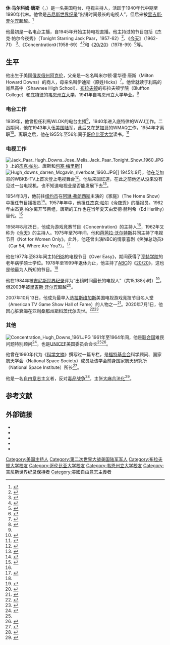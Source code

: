 {{Infobox person
|name           = 休·唐斯<br>Hugh Downs
|birth_name     = Hugh Malcolm Downs
|image          = Hugh Downs 1972.JPG
|image_size     = 225px
|caption        = 1972年拍摄的照片
|birth_date     = {{birth date|1921|2|14}}
|birth_place    = 美国[[俄亥俄州|俄亥俄州]][[阿克伦_(俄亥俄州)|阿克伦]]
|death_date     = {{death date and age|2020|7|1|1921|2|14}}
|death_place    = 美国[[亚利桑那州|亚利桑那州]][[斯科茨代尔_(亚利桑那州)|斯科茨代尔]]
|death_cause    =
|resting_place  =
|occupation     = 主持人
|years_active   = 1939－2007年
|spouse         = {{marriage|Ruth Shaheen|1944|2017|reason=妻子去世}}
|children       = 2
}}
'''休·马尔科姆·唐斯'''（{{lang-en|Shawn Kenneth Richards}}，{{bd|1921年|2月14日|2020年|7月1日|catIdx=Downs}}）是一名美国电台、电视主持人，活跃于1940年代中期至1990年代末。他曾是[[吉尼斯世界纪录|吉尼斯世界纪录]]“出镜时间最长的电视人”，但后来被[[里吉斯·菲尔宾|里吉斯·菲尔宾]]超越。<ref name="nytimes">{{Cite web|url=https://www.nytimes.com/arts/television/2020/07/02/hugh-downs-dead.html|title=Hugh Downs, Perennial Small-Screen Fixture, Is Dead at 99}}</ref>

他最初是一名电台主播，自1945年开始主持电视直播。他主持过的节目包括《杰克·帕尔今夜秀》（Tonight Starring Jack Paar，1957-62）<ref>{{cite web |url=http://www.atvaudio.com/ata_category_search.php?current_page=1&category=T&alpha=T |title=A Matchless Library Television Archive: 1946–1982 |website=atvaudio.com |access-date=2020-01-03 |archive-date=2020-01-03 |archive-url=https://web.archive.org/web/20200103001506/https://www.atvaudio.com/ata_category_search.php?current_page=1&category=T&alpha=T |dead-url=no }}</ref>、《[[今天_(NBC)|今天]]》（1962-71） <ref>{{cite book |last1=Mink |first1=Eric |last2=Dolphin |first2=Laurie |last3=Brown |first3=Christian |editor1-last=Dolphin |editor1-first=Laurie |editor2-last=Brown |editor2-first=Christian |title=This is Today: A Window On Our Times |language=en |publisher=Andrews McMeel Publishing |date=2003-10-01 |isbn=0740738534 |page=xiii |url=https://books.google.com/?id=XC5oCPxkPtUC&printsec=frontcover&dq=isbn:0740738534#v=onepage&q&f=false}}</ref>、《Concentration》（1958-69）<ref>{{cite web |url=https://fiftiesweb.com/tv/concentration/ |website=fiftiesweb.com |title=Concentration |access-date=2020-01-01 |archive-date=2020-01-01 |archive-url=https://web.archive.org/web/20200101213554/https://fiftiesweb.com/tv/concentration/ |dead-url=no }}</ref><ref name=ryan>{{cite book |url=https://books.google.com/?id=hLiAiSxao5wC&q=Hugh+Downs |last=Ryan |first=Steve |title=Classic Concentration: The Game, the Show, the Puzzles |page=13 |publisher=Sterling Publishing Company |year=1991 |isbn=9780806984681 |access-date=2020-01-07}}</ref>和《[[20/20_(节目)|20/20]]》（1978-99）<ref name=post>{{cite news |url=https://www.washingtonpost.com/archive/lifestyle/1999/05/06/host-hugh-downs-to-leave-2020/ca432d48-d528-44fe-90e5-b13632e0081d/ |title=Host Hugh Downs To Leave '20/20' |author=Lisa de Moraes |date=1999-05-06 |work=The Washington Post |access-date=2020-01-04 |archive-date=2020-01-05 |archive-url=https://web.archive.org/web/20200105021321/https://www.washingtonpost.com/archive/lifestyle/1999/05/06/host-hugh-downs-to-leave-2020/ca432d48-d528-44fe-90e5-b13632e0081d/ |dead-url=no }}</ref>等。

==生平==
他出生于美国[[俄亥俄州|俄亥俄州]][[阿克伦_(俄亥俄州)|阿克伦]]，父亲是一名名叫米尔顿·霍华德·唐斯（Milton Howard Downs）的商人，母亲名叫伊迪斯（原姓Hicks）<ref>{{cite web |url=http://www.filmreference.com/film/85/Hugh-Downs.html#ixzz0y9EDOn00 |title=Hugh Downs Biography |website=filmreference.com |access-date=2017-01-13 |archive-date=2018-01-18 |archive-url=https://web.archive.org/web/20180118123932/http://www.filmreference.com/film/85/Hugh-Downs.html#ixzz0y9EDOn00 |dead-url=no }}</ref>。他曾就读于[[利馬_(俄亥俄州)|利馬]]的肖尼高中（Shawnee High School）、[[布拉夫顿_(俄亥俄州)|布拉夫顿]]的布拉夫顿学院（Bluffton College）和[[底特律|底特律]]的[[韦恩州立大学|韦恩州立大学]]，1941年自韦恩州立大学毕业。<ref>{{cite magazine |url=https://oira.wayne.edu/publications/pub-fact-book-1011.pdf |title=2010–2011 Fact Book |publisher=Wayne State University |page=61 |year=2010 |access-date=2020-01-04 |date= |archive-date=2020-03-09 |archive-url=https://web.archive.org/web/20200309201120/https://oira.wayne.edu/publications/pub-fact-book-1011.pdf |dead-url=no }}</ref>

===电台工作===
1939年，他曾担任利馬WLOK的电台主播<ref name="Cat"/>，1940年进入底特律的WWJ工作。二战期间，他在1943年入伍[[美国陆军|美国陆军]]，此后又在[[芝加哥|芝加哥]]的WMAQ工作，1954年才离职<ref name="Cat">{{Cite book|editor-last=Rayburn|editor-first=John|page=256|title=Cat Whiskers and Talking Furniture: Memoir of Radio and Television Broadcasting|year=2008|publisher=McFarland|url=https://books.google.com/?id=79bOhN089foC&pg=PA56&dq=freeman+gosden#v=onepage&q=wmaq&f=false|isbn=978-0-7864-3697-2|accessdate=2010-09-15}}</ref>。离职之后，他在1955年至56年间于[[哥伦比亚大学|哥伦比亚大学]]读书。<ref>{{cite web |url=http://www.columbia.edu/cu/record/archives/vol22/vol22_iss10/record2210.22.html |title=Hugh Downs Hosts Appreciation for Popular Physicist Motz |author=Bob Nelson |year=1997 |website=columbia.edu |access-date=2020-01-04 |archive-date=2010-06-27 |archive-url=https://web.archive.org/web/20100627233020/http://www.columbia.edu/cu/record/archives/vol22/vol22_iss10/record2210.22.html |dead-url=no }}</ref>

===电视工作===
[[File:Jack_Paar_Hugh_Downs_Jose_Melis_Jack_Paar_Tonight_Show_1960.JPG|thumb]]》上的[[杰克·帕尔|杰克·帕尔]]、唐斯和[[何塞·梅里斯|何塞·梅里斯]]]]
[[File:Hugh_downs_darren_Mcgavin_riverboat_1960.JPG|right]]]]
1945年9月，他在芝加哥的WBKB-TV上首次登上电视舞台<ref>{{cite news|title=Hugh Downs Logs In Most Hours on Screen|url=https://www.orlandosentinel.com/news/os-xpm-1986-03-19-0210030148-story.html|first=Noel|last=Holston|date=1986-03-19|accessdate=2020-07-02|newspaper=Orlando Sentinel|archive-date=2022-05-13|archive-url=https://web.archive.org/web/20220513135019/https://www.orlandosentinel.com/news/os-xpm-1986-03-19-0210030148-story.html}}</ref>。他后来回忆道，在此之前他还从没来没有见过一台电视机，也不知道电视业是否能发展下去<ref>{{Cite web |title=Hugh Downs, omnipresent television broadcaster, dies at 99 |url=https://www.msn.com/en-us/entertainment/entertainmentnews/hugh-downs-omnipresent-television-broadcaster-dies-at-99/ar-BB16gy1n |access-date=2020-07-02 |website=www.msn.com |archive-date=2020-11-19 |archive-url=https://web.archive.org/web/20201119054619/https://www.msn.com/en-us/entertainment/entertainmentnews/hugh-downs-omnipresent-television-broadcaster-dies-at-99/ar-BB16gy1n |dead-url=no }}</ref>。

1954年3月，他前往[[纽约市|纽约市]]在[[阿琳·弗朗西斯|阿琳·弗朗西斯]]主演的《家庭》（The Home Show）中担任节目播报员<ref>{{cite web|url=http://www.monitorbeacon.net/communicators.html|title=Monitor's Communicators|publisher=MonitorBeacon.net|accessdate=2010-08-10|archive-date=2016-10-25|archive-url=https://web.archive.org/web/20161025124451/http://monitorbeacon.net/communicators.html|dead-url=no}}</ref>。1957年年中，他担任[[杰克·帕尔|杰克·帕尔]]《[[今夜秀|今夜秀]]》的播报员。1962年由杰克·帕尔离开节目组，唐斯的工作也在当年夏天由爱德·赫利希（Ed Herlihy）替代。<ref name="Encyclopedia">{{cite book|title=Encyclopedia of Television|editor-last=Dearborn|editor-first=Fitzroy|editor2-last=Newcomb|editor2-first=Horace|publisher=Fitzroy Dearborn Publishers|year=2005|pages=2697|isbn=1-57958-411-X|url=https://books.google.com/books?id=CFXgj7a55agC&pg=PA1288&dq=ed+herlihy#v=onepage&q=ed%20herlihy&f=false|accessdate=2010-12-04|archive-date=2020-07-27|archive-url=https://web.archive.org/web/20200727000647/https://books.google.com/books?id=CFXgj7a55agC&pg=PA1288&dq=ed+herlihy#v=onepage&q=ed%20herlihy&f=false|dead-url=no}}</ref>

1958年8月25日，他成为游戏竞赛节目《Concentration》的主持人<ref name=ryan/>，1962年又称为《[[今天_(NBC)|今天]]》的主持人。1975年至76年间，他和[[芭芭拉·沃尔特斯|芭芭拉·沃尔特斯]]共同主持了电视节目《Not for Women Only》。此外，他还曾出演NBC的情景喜剧《笑弹总动员》（Car 54, Where Are You?）。<ref>{{cite web |url=http://www.tv.com/shows/car-54-where-are-you/catch-me-on-the-paar-show-90677/ |title=Car 54, Where are You? Season 1, Episode 11, Catch Me on the Paar Show |website=tv.com |access-date=2020-01-04 |archive-date=2020-07-08 |archive-url=https://web.archive.org/web/20200708154842/http://www.tv.com/shows/car-54-where-are-you/catch-me-on-the-paar-show-90677/ |dead-url=no }}</ref>

他在1977年至83年间主持[[PBS|PBS]]的电视节目《Over Easy》，期间获得了[[亨特学院|亨特学院]]的老年病学硕士学位。1978年至1999年退休为止，他主持了[[美国广播公司|ABC]]的《[[20/20_(节目)|20/20]]》，这也是他最为人所知的节目。<ref name=post/>

他在1984年被[[吉尼斯世界纪录|吉尼斯世界纪录]]评为“出镜时间最长的电视人”（共15,188小时）<ref name=orlando>{{cite news |url=https://www.orlandosentinel.com/news/os-xpm-1986-03-19-0210030148-story.html |title=Hugh Downs Logs In Most Hours On Screen |last=Holston |first=Noel |work=The Orlando Sentinel |date=1986-03-19 |access-date=2020-01-04 |archive-date=2022-05-13 |archive-url=https://web.archive.org/web/20220513135019/https://www.orlandosentinel.com/news/os-xpm-1986-03-19-0210030148-story.html }}</ref>，但2003年被[[里吉斯·菲尔宾|里吉斯·菲尔宾]]超越<ref>{{cite web |url=https://www.guinnessworldrecords.com/world-records/most-hours-on-us-television?fb_comment_id=885667214798114_1007455985952569 |title=Most hours on US television |website=guinnessworldrecords.com |access-date=2020-01-04 |archive-date=2022-05-16 |archive-url=https://web.archive.org/web/20220516141601/https://www.guinnessworldrecords.com/world-records/most-hours-on-us-television?fb_comment_id=885667214798114_1007455985952569 }}</ref>。

2007年10月13日，他成为最早入选[[拉斯维加斯|拉斯维加斯]]美国电视游戏竞技节目名人堂（American TV Game Show Hall of Fame）的人物之一<ref name=latimes1>{{cite news |url=https://www.latimes.com/archives/la-xpm-2007-oct-11-wk-quick11.s5-story.html |title=Game shows get hall of fame |author=Staff Writer |work=Los Angeles Times |date=2007-10-11 |access-date=2020-01-04 |archive-date=2020-07-10 |archive-url=https://web.archive.org/web/20200710170334/https://www.latimes.com/archives/la-xpm-2007-oct-11-wk-quick11.s5-story.html |dead-url=no }}</ref>。2020年7月1日，他因心脏衰竭在[[亚利桑那州|亚利桑那州]][[斯科茨代尔_(亚利桑那州)|斯科茨代尔]]去世。<ref>{{cite news|url=https://www.abc15.com/news/national/american-broadcaster-hugh-downs-dies-at-age-99|title=American broadcaster Hugh Downs dies at age 99|publisher=ABC 15|date=2020-07-02|accessdate=2020-07-02|archive-date=2020-07-02|archive-url=https://web.archive.org/web/20200702174329/https://www.abc15.com/news/national/american-broadcaster-hugh-downs-dies-at-age-99|dead-url=no}}</ref><ref>{{cite news|title=Longtime broadcaster Hugh Downs dies at age 99 in Scottsdale home|url=https://www.12news.com/article/news/local/valley/broadcaster-hugh-downs-dies-scottsdale-home-2020-today-tonight-show/75-9d8d7aec-e445-4741-826c-286dd5cdca4b|date=2020-07-02|accessdate=2020-07-02|publisher=KPNX|archive-date=2020-07-03|archive-url=https://web.archive.org/web/20200703121304/https://www.12news.com/article/news/local/valley/broadcaster-hugh-downs-dies-scottsdale-home-2020-today-tonight-show/75-9d8d7aec-e445-4741-826c-286dd5cdca4b|dead-url=no}}</ref>

===其他===
[[File:Concentration_Hugh_Downs_1961.JPG|thumb]]
1961年至1964年间，他是[[联合国|联合国]]难民问题特别顾问<ref name=Newcomb>{{cite book|url=https://books.google.ca/books?id=NUXIAgAAQBAJ&pg=PA755|title=Encyclopedia of Television|publisher=Routledge|date=2014-02-03|editor-last=Newcomb|editor-first=Horace|page=755|isbn=9781135194727|access-date=2020-07-08|archive-date=2020-07-02|archive-url=https://web.archive.org/web/20200702221019/https://books.google.ca/books?id=NUXIAgAAQBAJ&pg=PA755|dead-url=no}}</ref>，也是[[UNICEF|UNICEF]]美国委员会会长<ref name=Newcomb/><ref>{{cite news|title=Judy Collins, Hugh Downs win awards from UNICEF|url=https://www.deseret.com/1998/3/1/19366294/judy-collins-hugh-downs-win-awards-from-unicef|date=1998-03-01|accessdate=2020-07-02|newspaper=Deseret News|archive-date=2020-07-02|archive-url=https://web.archive.org/web/20200702212913/https://www.deseret.com/1998/3/1/19366294/judy-collins-hugh-downs-win-awards-from-unicef|dead-url=no}}</ref>。

他曾在1960年代为《[[科学文摘|科学文摘]]》撰写过一篇专栏，是[[福特基金会|福特基金会]]科学顾问、国家航天学会（National Space Society）成员及该学会前身国家航天研究所（National Space Institute）所长<ref>{{cite magazine |last=Downs |first=Hugh |date=1994-11-01 |title=Growing to a Position of Strength |url=https://space.nss.org/the-national-space-institute/ |magazine=Ad Astra |publisher=National Space Society |access-date=2020-01-07 |archive-date=2020-09-20 |archive-url=https://web.archive.org/web/20200920113242/https://space.nss.org/the-national-space-institute/ |dead-url=no }}</ref>。

他是一名[[自由意志主义|自由意志主义]]者，反对[[毒品战争|毒品战争]]<ref>{{Cite book|editor1-last=Evans|editor1-first=Rod|editor2-last=Berent|editor2-first=Irwin|page=346|title=Drug Legalization: For and Against|year=1992|publisher=Open Court|url=https://books.google.com/?id=cat3z6wfYRsC&pg=PA348&lpg=PA348&dq=drug+legalization+for+and+against+hugh+downs#v=onepage&q=drug%20legalization%20for%20and%20against%20hugh%20downs&f=false|isbn=0-8126-9183-0|accessdate=2010-10-14}}</ref>，主张[[大麻合法化|大麻合法化]]<ref>{{cite web |url=http://www.perkel.com/politics/issues/pot.htm |title=Marijuana: Telling Teenagers the Truth about Smoking Pot |access-date=2020-01-04 |archive-date=2020-12-05 |archive-url=https://web.archive.org/web/20201205112843/http://www.perkel.com/politics/issues/pot.htm |dead-url=no }}</ref>。

==参考文献==
{{reflist|2}}

==外部链接==
{{commons category}}

* {{IMDb name|0236180}}
* {{Discogs artist|Hugh downs}}
* {{webarchive |url=https://web.archive.org/web/20030417125347/http://abcnews.go.com/onair/2020/downs_hugh_bio.html |date=2003 |title=ABC新闻上的个人简历}}
* {{C-SPAN|Hugh Downs}}
* {{EmmyTVLegends name|hugh-downs|Hugh Downs}}

{{Authority control}}

{{DEFAULTSORT:Downs, Hugh}}
[[Category:美国主持人|Category:美国主持人]]
[[Category:第二次世界大战美国陆军军人|Category:第二次世界大战美国陆军军人]]
[[Category:布拉夫顿大学校友|Category:布拉夫顿大学校友]]
[[Category:哥伦比亚大学校友|Category:哥伦比亚大学校友]]
[[Category:韦恩州立大学校友|Category:韦恩州立大学校友]]
[[Category:吉尼斯世界纪录保持者|Category:吉尼斯世界纪录保持者]]
[[Category:美國自由意志主義者|Category:美國自由意志主義者]]